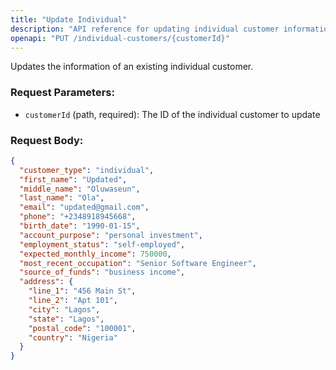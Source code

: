 ```yaml
---
title: "Update Individual"
description: "API reference for updating individual customer information"
openapi: "PUT /individual-customers/{customerId}"
---
```


Updates the information of an existing individual customer.

### Request Parameters:

- `customerId` (path, required): The ID of the individual customer to update

### Request Body:

```json
{
  "customer_type": "individual",
  "first_name": "Updated",
  "middle_name": "Oluwaseun",
  "last_name": "Ola",
  "email": "updated@gmail.com",
  "phone": "+2348918945668",
  "birth_date": "1990-01-15",
  "account_purpose": "personal investment",
  "employment_status": "self-employed",
  "expected_monthly_income": 750000,
  "most_recent_occupation": "Senior Software Engineer",
  "source_of_funds": "business income",
  "address": {
    "line_1": "456 Main St",
    "line_2": "Apt 101",
    "city": "Lagos",
    "state": "Lagos",
    "postal_code": "100001",
    "country": "Nigeria"
  }
}
```

```

```
